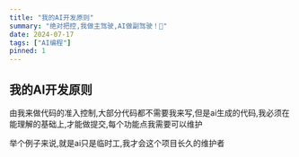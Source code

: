 ```yaml
---
title: "我的AI开发原则"
summary: "绝对把控,我做主驾驶,AI做副驾驶！🎉"
date: 2024-07-17
tags: ["AI编程"]
pinned: 1
---
```


## 我的AI开发原则
由我来做代码的准入控制,大部分代码都不需要我来写,但是ai生成的代码,我必须在能理解的基础上,才能做提交,每个功能点我需要可以维护

举个例子来说,就是ai只是临时工,我才会这个项目长久的维护者
